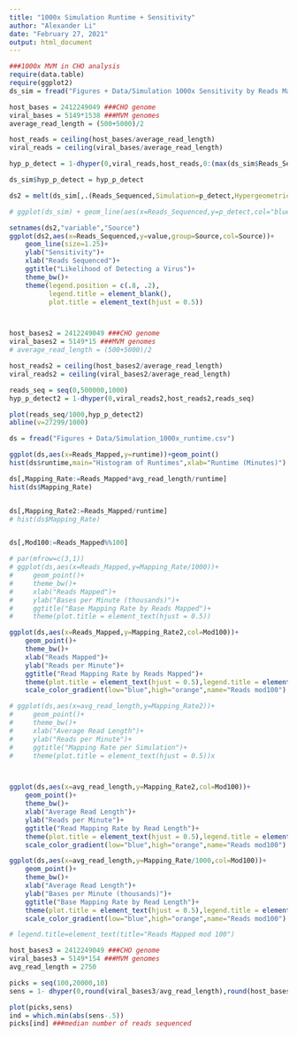 ---
title: "1000x Simulation Runtime + Sensitivity"
author: "Alexander Li"
date: "February 27, 2021"
output: html_document
---


```{r}
###1000x MVM in CHO analysis
require(data.table)
require(ggplot2)
ds_sim = fread("Figures + Data/Simulation 1000x Sensitivity by Reads Mapped.csv")

```


```{r}
host_bases = 2412249049 ###CHO genome
viral_bases = 5149*1538 ###MVM genomes
average_read_length = (500+5000)/2

host_reads = ceiling(host_bases/average_read_length)
viral_reads = ceiling(viral_bases/average_read_length)

hyp_p_detect = 1-dhyper(0,viral_reads,host_reads,0:(max(ds_sim$Reads_Sequenced)))

ds_sim$hyp_p_detect = hyp_p_detect

ds2 = melt(ds_sim[,.(Reads_Sequenced,Simulation=p_detect,Hypergeometric=hyp_p_detect)],id.vars="Reads_Sequenced")

# ggplot(ds_sim) + geom_line(aes(x=Reads_Sequenced,y=p_detect,col="blue"))+geom_line(aes(x=Reads_Sequenced,y=hyp_p_detect,col="red"))

setnames(ds2,"variable","Source")
ggplot(ds2,aes(x=Reads_Sequenced,y=value,group=Source,col=Source))+
    geom_line(size=1.25)+
    ylab("Sensitivity")+
    xlab("Reads Sequenced")+
    ggtitle("Likelihood of Detecting a Virus")+
    theme_bw()+
    theme(legend.position = c(.8, .2),
          legend.title = element_blank(),
          plot.title = element_text(hjust = 0.5))



host_bases2 = 2412249049 ###CHO genome
viral_bases2 = 5149*15 ###MVM genomes
# average_read_length = (500+5000)/2

host_reads2 = ceiling(host_bases2/average_read_length)
viral_reads2 = ceiling(viral_bases2/average_read_length)

reads_seq = seq(0,500000,1000)
hyp_p_detect2 = 1-dhyper(0,viral_reads2,host_reads2,reads_seq)

plot(reads_seq/1000,hyp_p_detect2)
abline(v=27299/1000)

```


```{r}
ds = fread("Figures + Data/Simulation_1000x_runtime.csv")

ggplot(ds,aes(x=Reads_Mapped,y=runtime))+geom_point()
hist(ds$runtime,main="Histogram of Runtimes",xlab="Runtime (Minutes)")

ds[,Mapping_Rate:=Reads_Mapped*avg_read_length/runtime]
hist(ds$Mapping_Rate)


ds[,Mapping_Rate2:=Reads_Mapped/runtime]
# hist(ds$Mapping_Rate)


ds[,Mod100:=Reads_Mapped%%100]

# par(mfrow=c(3,1))
# ggplot(ds,aes(x=Reads_Mapped,y=Mapping_Rate/1000))+
#     geom_point()+
#     theme_bw()+
#     xlab("Reads Mapped")+
#     ylab("Bases per Minute (thousands)")+
#     ggtitle("Base Mapping Rate by Reads Mapped")+
#     theme(plot.title = element_text(hjust = 0.5))

ggplot(ds,aes(x=Reads_Mapped,y=Mapping_Rate2,col=Mod100))+
    geom_point()+
    theme_bw()+
    xlab("Reads Mapped")+
    ylab("Reads per Minute")+
    ggtitle("Read Mapping Rate by Reads Mapped")+
    theme(plot.title = element_text(hjust = 0.5),legend.title = element_text(size=8))+
    scale_color_gradient(low="blue",high="orange",name="Reads mod100")

# ggplot(ds,aes(x=avg_read_length,y=Mapping_Rate2))+
#     geom_point()+
#     theme_bw()+
#     xlab("Average Read Length")+
#     ylab("Reads per Minute")+
#     ggtitle("Mapping Rate per Simulation")+
#     theme(plot.title = element_text(hjust = 0.5))x



ggplot(ds,aes(x=avg_read_length,y=Mapping_Rate2,col=Mod100))+
    geom_point()+
    theme_bw()+
    xlab("Average Read Length")+
    ylab("Reads per Minute")+
    ggtitle("Read Mapping Rate by Read Length")+
    theme(plot.title = element_text(hjust = 0.5),legend.title = element_text(size=8)) +
    scale_color_gradient(low="blue",high="orange",name="Reads mod100")

ggplot(ds,aes(x=avg_read_length,y=Mapping_Rate/1000,col=Mod100))+
    geom_point()+
    theme_bw()+
    xlab("Average Read Length")+
    ylab("Bases per Minute (thousands)")+
    ggtitle("Base Mapping Rate by Read Length")+
    theme(plot.title = element_text(hjust = 0.5),legend.title = element_text(size=8))+
    scale_color_gradient(low="blue",high="orange",name="Reads mod100")

# legend.title=element_text(title="Reads Mapped mod 100")


```




```{r}
host_bases3 = 2412249049 ###CHO genome
viral_bases3 = 5149*154 ###MVM genomes
avg_read_length = 2750

picks = seq(100,20000,10)
sens = 1- dhyper(0,round(viral_bases3/avg_read_length),round(host_bases3/avg_read_length),picks)

plot(picks,sens)
ind = which.min(abs(sens-.5))
picks[ind] ###median number of reads sequenced
```


